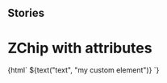 
## Stories

<Meta title="Buttons/ZChip" component="z-chip" />

# ZChip with attributes

<Preview>
  <Story name="z-chip without interaction">
    {html` <z-chip
      type="${select("type", ["default", "medium", "small"], "default")}"
      icon-position="${select("Icon position", ["left", "right"], "left")}"
      label="${text("label", "label")}"
      icon="${text("Icon name", "pdf")}"
      bold="${boolean("bold", false)}"
      interaction="${boolean("Interaction", false)}"
    >
      ${text("text", "my custom element")}
    </z-chip>`}
  </Story>
</Preview>

<Props of="z-chip" />
